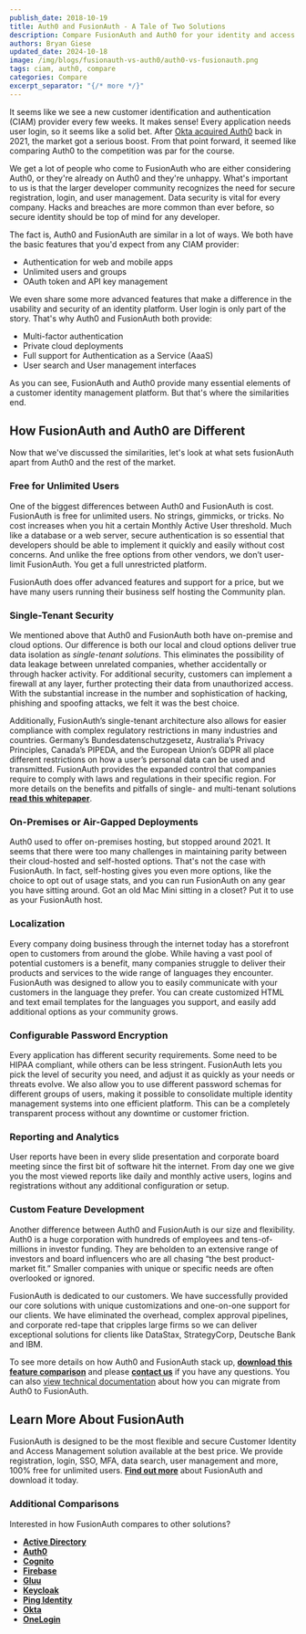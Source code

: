 ```yaml
---
publish_date: 2018-10-19 
title: Auth0 and FusionAuth - A Tale of Two Solutions
description: Compare FusionAuth and Auth0 for your identity and access management solution.
authors: Bryan Giese
updated_date: 2024-10-18
image: /img/blogs/fusionauth-vs-auth0/auth0-vs-fusionauth.png
tags: ciam, auth0, compare
categories: Compare
excerpt_separator: "{/* more */}"
---
```


It seems like we see a new customer identification and authentication (CIAM) provider every few weeks. It makes sense! Every application needs user login, so it seems like a solid bet. After [Okta acquired Auth0](/blog/congrats-auth0-okta-acquisition) back in 2021, the market got a serious boost. From that point forward, it seemed like comparing Auth0 to the competition was par for the course.

We get a lot of people who come to FusionAuth who are either considering Auth0, or they're already on Auth0 and they're unhappy. What's important to us is that the larger developer community recognizes the need for secure registration, login, and user management. Data security is vital for every company. Hacks and breaches are more common than ever before, so secure identity should be top of mind for any developer. 

The fact is, Auth0 and FusionAuth are similar in a lot of ways. We both have the basic features that you'd expect from any CIAM provider: 

*   Authentication for web and mobile apps
*   Unlimited users and groups
*   OAuth token and API key management

We even share some more advanced features that make a difference in the usability and security of an identity platform. User login is only part of the story. That's why Auth0 and FusionAuth both provide:

*   Multi-factor authentication
*   Private cloud deployments
*   Full support for Authentication as a Service (AaaS)
*   User search and User management interfaces

As you can see, FusionAuth and Auth0 provide many essential elements of a customer identity management platform. But that's where the similarities end.

## How FusionAuth and Auth0 are Different

Now that we've discussed the similarities, let's look at what sets fusionAuth apart from Auth0 and the rest of the market. 

### **Free for Unlimited Users**

One of the biggest differences between Auth0 and FusionAuth is cost. FusionAuth is free for unlimited users. No strings, gimmicks, or tricks. No cost increases when you hit a certain Monthly Active User threshold. Much like a database or a web server, secure authentication is so essential that developers should be able to implement it quickly and easily without cost concerns. And unlike the free options from other vendors, we don’t user-limit FusionAuth. You get a full unrestricted platform.

FusionAuth does offer advanced features and support for a price, but we have many users running their business self hosting the Community plan.

### **Single-Tenant Security**

We mentioned above that Auth0 and FusionAuth both have on-premise and cloud options. Our difference is both our local and cloud options deliver true data isolation as _single-tenant solutions_. This eliminates the possibility of data leakage between unrelated companies, whether accidentally or through hacker activity. For additional security, customers can implement a firewall at any layer, further protecting their data from unauthorized access. With the substantial increase in the number and sophistication of hacking, phishing and spoofing attacks, we felt it was the best choice.

Additionally, FusionAuth’s single-tenant architecture also allows for easier compliance with complex regulatory restrictions in many industries and countries. Germany’s Bundesdatenschutzgesetz, Australia’s Privacy Principles, Canada’s PIPEDA, and the European Union’s GDPR all place different restrictions on how a user’s personal data can be used and transmitted. FusionAuth provides the expanded control that companies require to comply with laws and regulations in their specific region. For more details on the benefits and pitfalls of single- and multi-tenant solutions [**read this whitepaper**](https://fusionauth.io/articles/identity-basics/multi-tenancy-vs-single-tenant-idaas-solutions "Single- vs. Multi-Tenant Paper").

### On-Premises or Air-Gapped Deployments

Auth0 used to offer on-premises hosting, but stopped around 2021\. It seems that there were too many challenges in maintaining parity between their cloud-hosted and self-hosted options. That's not the case with FusionAuth. In fact, self-hosting gives you even more options, like the choice to opt out of usage stats, and you can run FusionAuth on any gear you have sitting around. Got an old Mac Mini sitting in a closet? Put it to use as your FusionAuth host.

### **Localization**

Every company doing business through the internet today has a storefront open to customers from around the globe. While having a vast pool of potential customers is a benefit, many companies struggle to deliver their products and services to the wide range of languages they encounter. FusionAuth was designed to allow you to easily communicate with your customers in the language they prefer. You can create customized HTML and text email templates for the languages you support, and easily add additional options as your community grows.

### **Configurable Password Encryption**

Every application has different security requirements. Some need to be HIPAA compliant, while others can be less stringent. FusionAuth lets you pick the level of security you need, and adjust it as quickly as your needs or threats evolve. We also allow you to use different password schemas for different groups of users, making it possible to consolidate multiple identity management systems into one efficient platform. This can be a completely transparent process without any downtime or customer friction.

### **Reporting and Analytics**

User reports have been in every slide presentation and corporate board meeting since the first bit of software hit the internet. From day one we give you the most viewed reports like daily and monthly active users, logins and registrations without any additional configuration or setup.

### **Custom Feature Development**

Another difference between Auth0 and FusionAuth is our size and flexibility. Auth0 is a huge corporation with hundreds of employees and tens-of-millions in investor funding. They are beholden to an extensive range of investors and board influencers who are all chasing “the best product-market fit.” Smaller companies with unique or specific needs are often overlooked or ignored.

FusionAuth is dedicated to our customers. We have successfully provided our core solutions with unique customizations and one-on-one support for our clients. We have eliminated the overhead, complex approval pipelines, and corporate red-tape that cripples large firms so we can deliver exceptional solutions for clients like DataStax, StrategyCorp, Deutsche Bank and IBM.

To see more details on how Auth0 and FusionAuth stack up, [**download this feature comparison**](/resources/fusionauth-vs-auth0.pdf "Auth0 and FusionAuth Feature Comparison") and please [**contact us**](https://fusionauth.io/contact "Contact Us") if you have any questions. You can also [view technical documentation](https://fusionauth.io/docs/lifecycle/migrate-users/bulk/auth0) about how you can migrate from Auth0 to FusionAuth.

## **Learn More About FusionAuth**

FusionAuth is designed to be the most flexible and secure Customer Identity and Access Management solution available at the best price. We provide registration, login, SSO, MFA, data search, user management and more, 100% free for unlimited users. [**Find out more**](https://fusionauth.io/ "FusionAuth Home") about FusionAuth and download it today.

### **Additional Comparisons**

Interested in how FusionAuth compares to other solutions?

*   [**Active Directory**](https://fusionauth.io/blog/2018/09/14/active-directory-and-fusionauth-ciam-comparison "Active Directory and FusionAuth")
*   [**Auth0**](https://fusionauth.io/blog/2018/10/19/auth0-and-fusionauth-a-tale-of-two-solutions "Auth0 and FusionAuth")
*   [**Cognito**](https://fusionauth.io/blog/2018/09/18/amazon-cognito-and-fusionauth-comparison "Amazon Cognito and FusionAuth")
*   [**Firebase**](https://fusionauth.io/blog/2018/10/02/firebase-and-fusionauth-ciam-comparison "Firebase and FusionAuth")
*   [**Gluu**](https://fusionauth.io/blog/2019/07/16/gluu-fusionauth-compare-identity-management-solutions "Gluu and FusionAuth")
*   [**Keycloak**](https://fusionauth.io/blog/2019/03/06/keycloak-fusionauth-comparison "Keycloak and FusionAuth")
*   [**Ping Identity**](https://fusionauth.io/blog/2018/10/08/quick-comparison-ping-identity-and-fusionauth "Ping Identity and FusionAuth")
*   [**Okta**](https://fusionauth.io/blog/2018/10/16/8-things-to-know-about-okta-and-fusionauth "Okta and FusionAuth")
*   [**OneLogin**](https://fusionauth.io/blog/2018/10/12/onelogin-and-fusionauth "OneLogin and FusionAuth")